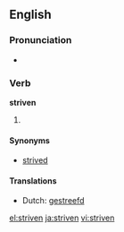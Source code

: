 ==English==

===Pronunciation===
* {{IPA|/'stɻɪvən/}}
*: {{rhymes|ɪvən}}

===Verb===
'''striven'''

# {{past participle of|[[strive]]}}

====Synonyms====
* [[strived]]

====Translations====
* Dutch: [[gestreefd]]

[[el:striven]]
[[ja:striven]]
[[vi:striven]]